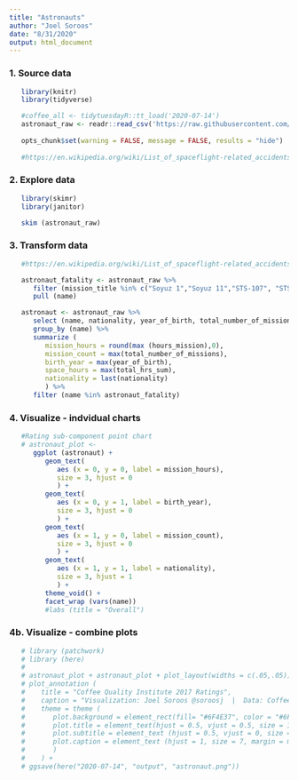 ```yaml
---
title: "Astronauts"
author: "Joel Soroos"
date: "8/31/2020"
output: html_document
---
```



### 1. Source data
```r

   library(knitr)
   library(tidyverse)

   #coffee_all <- tidytuesdayR::tt_load('2020-07-14')
   astronaut_raw <- readr::read_csv('https://raw.githubusercontent.com/rfordatascience/tidytuesday/master/data/2020/2020-07-14/astronauts.csv')
   
   opts_chunk$set(warning = FALSE, message = FALSE, results = "hide")
   
   #https://en.wikipedia.org/wiki/List_of_spaceflight-related_accidents_and_incidents
```


### 2.  Explore data
```r

   library(skimr)
   library(janitor)

   skim (astronaut_raw)
```


### 3.  Transform data
```r

   #https://en.wikipedia.org/wiki/List_of_spaceflight-related_accidents_and_incidents

   astronaut_fatality <- astronaut_raw %>%
      filter (mission_title %in% c("Soyuz 1","Soyuz 11","STS-107", "STS-51L","STS-51-L", "STS 51-L")) %>%
      pull (name)

   astronaut <- astronaut_raw %>%
      select (name, nationality, year_of_birth, total_number_of_missions, total_hrs_sum, hours_mission) %>%
      group_by (name) %>%
      summarize (
         mission_hours = round(max (hours_mission),0),
         mission_count = max(total_number_of_missions),
         birth_year = max(year_of_birth),
         space_hours = max(total_hrs_sum),
         nationality = last(nationality)
         ) %>%
      filter (name %in% astronaut_fatality)
```


### 4.  Visualize - indvidual charts
```r

   #Rating sub-component point chart
   # astronaut_plot <-
      ggplot (astronaut) +
         geom_text(
            aes (x = 0, y = 0, label = mission_hours),
            size = 3, hjust = 0
            ) +
         geom_text(
            aes (x = 0, y = 1, label = birth_year),
            size = 3, hjust = 0
            ) +
         geom_text(
            aes (x = 1, y = 0, label = mission_count),
            size = 3, hjust = 0
            ) +
         geom_text(
            aes (x = 1, y = 1, label = nationality),
            size = 3, hjust = 1
            ) +
         theme_void() +
         facet_wrap (vars(name))
         #labs (title = "Overall")
```   


### 4b.  Visualize - combine plots
```r

   # library (patchwork)
   # library (here)
   # 
   # astronaut_plot + astronaut_plot + plot_layout(widths = c(.05,.05)) +
   # plot_annotation (
   #    title = "Coffee Quality Institute 2017 Ratings",
   #    caption = "Visualization: Joel Soroos @soroosj  |  Data: Coffee Quality Institute via Kaggle via R4DS Tidy Tuesday",
   #    theme = theme (
   #       plot.background = element_rect(fill= "#6F4E37", color = "#6F4E37"),
   #       plot.title = element_text(hjust = 0.5, vjust = 0.5, size = 14, face = "bold", margin = margin (0,0,20,0), color = "white"),
   #       plot.subtitle = element_text (hjust = 0.5, vjust = 0, size = 10, margin = margin (0,0,25,0), color = "white"),
   #       plot.caption = element_text (hjust = 1, size = 7, margin = margin (15,0,0,0), color = "white")
   #       )
   #    ) +
   # ggsave(here("2020-07-14", "output", "astronaut.png"))
``` 
